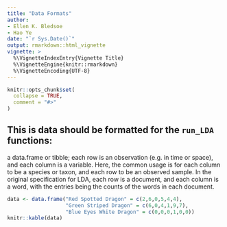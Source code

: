 ```yaml
---
title: "Data Formats"
author: 
- Ellen K. Bledsoe
- Hao Ye
date: "`r Sys.Date()`"
output: rmarkdown::html_vignette
vignette: >
  %\VignetteIndexEntry{Vignette Title}
  %\VignetteEngine{knitr::rmarkdown}
  %\VignetteEncoding{UTF-8}
---
```


```r
knitr::opts_chunk$set(
  collapse = TRUE,
  comment = "#>"
)
```

## This is data should be formatted for the `run_LDA` functions:
a data.frame or tibble; each row is an observation (e.g. in time or space), and each column is a variable. Here, the common usage is for each column to be a species or taxon, and each row to be an observed sample. In the original specification for LDA, each row is a document, and each column is a word, with the entries being the counts of the words in each document.

```r
data <- data.frame("Red Spotted Dragon" = c(2,6,0,5,4,4),
                   "Green Striped Dragon" = c(6,0,4,1,9,7),
                   "Blue Eyes White Dragon" = c(0,0,0,1,0,0))
knitr::kable(data) 
```